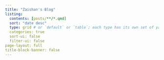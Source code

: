 ```yaml
---
title: "Zaishan's Blog"
listing:
  contents: [posts/**/*.qmd]
  sort: "date desc"
  type: grid # or `default` or `table`; each type has its own set of yaml options to include
  categories: true
  sort-ui: false
  filter-ui: false
page-layout: full
title-block-banner: false
---
```


